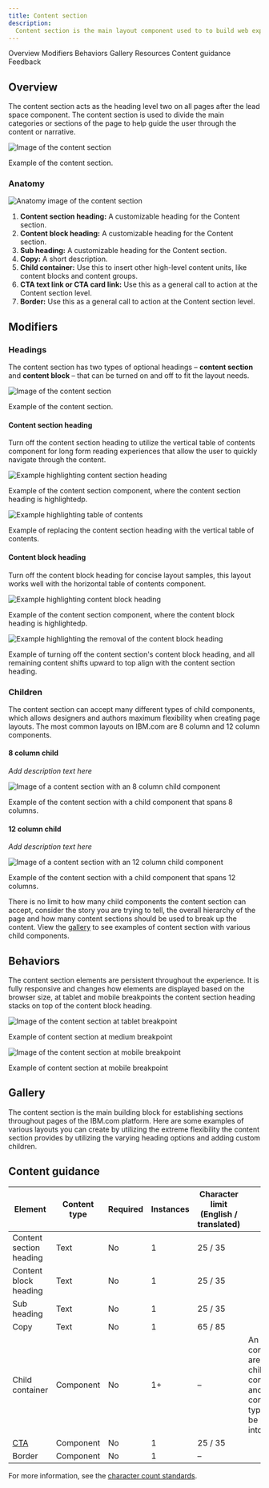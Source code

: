 ```yaml
---
title: Content section
description:
  Content section is the main layout component used to to build web experiences on IBM.com. It encapsulates two types of headings and can accept many child components to enable maximum customization and flexibility.
---
```



<ComponentDescription name="Content section" type="layout" />

<AnchorLinks>

<AnchorLink>Overview</AnchorLink>
<AnchorLink>Modifiers</AnchorLink>
<AnchorLink>Behaviors</AnchorLink>
<AnchorLink>Gallery</AnchorLink>
<AnchorLink>Resources</AnchorLink>
<AnchorLink>Content guidance</AnchorLink>
<AnchorLink>Feedback</AnchorLink>

</AnchorLinks>

## Overview

The content section acts as the heading level two on all pages after the lead space component. The content section is used to divide the main categories or sections of the page to help guide the user through the content or narrative.

![Image of the content section](../../images/component/content-section/content-section-overview.png)

<Caption>Example of the content section.</Caption>

### Anatomy

![Anatomy image of the content section](../../images/component/content-section/content-section-anatomy.png)

1. **Content section heading:** A customizable heading for the Content section.
2. **Content block heading:** A customizable heading for the Content section.
3. **Sub heading:** A customizable heading for the Content section.
4. **Copy:** A short description.
5. **Child container:** Use this to insert other high-level content units, like content blocks and content groups.
6. **CTA text link or CTA card link:** Use this as a general call to action at the Content section level.
7. **Border:** Use this as a general call to action at the Content section level.

## Modifiers

### Headings

The content section has two types of optional headings – **content section** and **content block** – that can be turned on and off to fit the layout needs. 

![Image of the content section](../../images/component/content-section/content-section-modifier-heading-01.png)

<Caption>Example of the content section.</Caption>

#### Content section heading

Turn off the content section heading to utilize the vertical table of contents component for long form reading experiences that allow the user to quickly navigate through the content.

<Row>

<Column colMd={4} colLg={6}>

![Example highlighting content section heading](../../images/component/content-section/content-section-modifier-heading-02.png)

<Caption>
  Example of the content section component, where the content section heading is highlightedp.
</Caption>

</Column>

<Column colMd={4} colLg={6}>

![Example highlighting table of contents](../../images/component/content-section/content-section-modifier-heading-03.png)

<Caption>
  Example of replacing the content section heading with the vertical table of contents.
</Caption>

</Column>

</Row>

#### Content block heading

Turn off the content block heading for concise layout samples, this layout works well with the horizontal table of contents component.

<Row>

<Column colMd={4} colLg={6}>

![Example highlighting content block heading](../../images/component/content-section/content-section-modifier-heading-04.png)

<Caption>
  Example of the content section component, where the content block heading is highlightedp.
</Caption>

</Column>

<Column colMd={4} colLg={6}>

![Example highlighting the removal of the content block heading](../../images/component/content-section/content-section-modifier-heading-05.png)

<Caption>
  Example of turning off the content section's content block heading, and all remaining content shifts upward to top align with the content section heading.
</Caption>

</Column>

</Row>

### Children

The content section can accept many different types of child components, which allows designers and authors maximum flexibility when creating page layouts. The most common layouts on IBM.com are 8 column and 12 column components.

#### 8 column child

*Add description text here*

![Image of a content section with an 8 column child component](../../images/component/content-section/content-section-children-02.png)

<Caption>Example of the content section with a child component that spans 8 columns.</Caption>

#### 12 column child

*Add description text here*

![Image of a content section with an 12 column child component](../../images/component/content-section/content-section-children-01.png)

<Caption>Example of the content section with a child component that spans 12 columns.</Caption>

There is no limit to how many child components the content section can accept, consider the story you are trying to tell, the overall hierarchy of the page and how many content sections should be used to break up the content. View the [gallery](#gallery) to see examples of content section with various child components.

## Behaviors

The content section elements are persistent throughout the experience. It is fully responsive and changes how
elements are displayed based on the browser size, at tablet and mobile breakpoints the content section heading stacks on top of the content block heading.

<Row>

<Column colMd={8} colLg={8}>

![Image of the content section at tablet breakpoint](../../images/component/content-section/content-section-behavior-01.png)

<Caption>Example of content section at medium breakpoint</Caption>

</Column>

<Column colMd={8} colLg={4}>

![Image of the content section at mobile breakpoint](../../images/component/content-section/content-section-behavior-02.png)

<Caption>Example of content section at mobile breakpoint</Caption>

</Column>

</Row>

<Row>

## Gallery

The content section is the main building block for establishing sections throughout pages of the IBM.com platform. Here are some examples of various layouts you can create by utilizing the extreme flexibility the content section provides by utilizing the  varying heading options and adding custom children.

<ResourceLinks name="Content section" type="layout" />

## Content guidance

| Element                                                    | Content type | Required | Instances | Character limit <br/>(English / translated) | Notes                                                                                        |
| ---------------------------------------------------------- | ------------ | -------- | --------- | ------------------------------------------- | -------------------------------------------------------------------------------------------- |
| Content section heading                                    | Text         | No       | 1         | 25 / 35                                     |                                                                                              |
| Content block heading                                      | Text         | No       | 1         | 25 / 35                                     |                                                                                              |
| Sub heading                                                | Text         | No       | 1         | 25 / 35                                     |                                                                                              |
| Copy                                                       | Text         | No       | 1         | 65 / 85                                     |                                                                                              |
| Child container                                            | Component    | No       | 1+        | –                                           | An optional container area that child components and other content types can be passed into. |
| [CTA](https://www.ibm.com/standards/carbon/components/cta) | Component    | No       | 1         | 25 / 35                                     |                                                                                              |
| Border                                                     | Component    | No       | 1         | –                                           |                                                                                              |

For more information, see the [character count standards](https://www.ibm.com/standards/carbon/guidelines/content#character-count-standards).

<ComponentFooter name="Content section" type="layout" />
